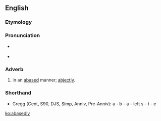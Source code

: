 ==English==

===Etymology===
{{suffix|abased|ly}}

===Pronunciation===
* {{a|RP}} {{IPA|/əˈbeɪs.ɪd.li/}}
* {{a|GA}} {{IPA|/əˈbeɪs.əd.li/}}

===Adverb===
{{en-adv}}

# In an [[abase]]d manner; [[abjectly]].

===Shorthand===
* Gregg (Cent, S90, DJS, Simp, Anniv, Pre-Anniv): a - b - a - left s - t - e

[[ko:abasedly]]